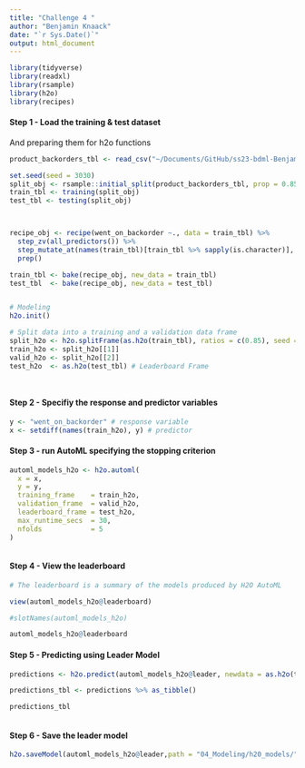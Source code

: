 ```yaml
---
title: "Challenge 4 "
author: "Benjamin Knaack"
date: "`r Sys.Date()`"
output: html_document
---
```



```r

library(tidyverse)
library(readxl)
library(rsample)
library(h2o)
library(recipes)
```
#### Step 1 - Load the training & test dataset 
And preparing them for h2o functions

```r




product_backorders_tbl <- read_csv("~/Documents/GitHub/ss23-bdml-BenjamKna/product_backorders.csv")

set.seed(seed = 3030)
split_obj <- rsample::initial_split(product_backorders_tbl, prop = 0.85)
train_tbl <- training(split_obj)
test_tbl <- testing(split_obj)



recipe_obj <- recipe(went_on_backorder ~., data = train_tbl) %>% 
  step_zv(all_predictors()) %>% 
  step_mutate_at(names(train_tbl)[train_tbl %>% sapply(is.character)], fn = as.factor) %>% 
  prep()

train_tbl <- bake(recipe_obj, new_data = train_tbl)
test_tbl  <- bake(recipe_obj, new_data = test_tbl)


# Modeling
h2o.init()

# Split data into a training and a validation data frame
split_h2o <- h2o.splitFrame(as.h2o(train_tbl), ratios = c(0.85), seed = 1234)
train_h2o <- split_h2o[[1]]
valid_h2o <- split_h2o[[2]]
test_h2o  <- as.h2o(test_tbl) # Leaderboard Frame




```



#### Step 2 - Specifiy the response and predictor variables
```r



y <- "went_on_backorder" # response variable
x <- setdiff(names(train_h2o), y) # predictor 

```

#### Step 3 - run AutoML specifying the stopping criterion
```r

automl_models_h2o <- h2o.automl(
  x = x,
  y = y,
  training_frame    = train_h2o,
  validation_frame  = valid_h2o,
  leaderboard_frame = test_h2o,
  max_runtime_secs  = 30,
  nfolds            = 5 
)



```


#### Step 4 - View the leaderboard
```r

# The leaderboard is a summary of the models produced by H2O AutoML

view(automl_models_h2o@leaderboard)

#slotNames(automl_models_h2o)

automl_models_h2o@leaderboard

```


#### Step 5 - Predicting using Leader Model
```r

predictions <- h2o.predict(automl_models_h2o@leader, newdata = as.h2o(test_tbl))

predictions_tbl <- predictions %>% as_tibble()

predictions_tbl



```

#### Step 6 - Save the leader model

```r
h2o.saveModel(automl_models_h2o@leader,path = "04_Modeling/h20_models/")


```